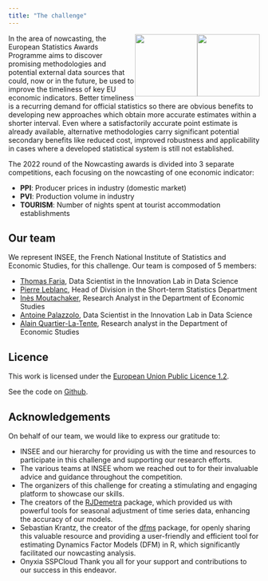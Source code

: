 ```yaml
---
title: "The challenge"
---
```


![](images/logo-INSEE){style="float: right;" fig-align="right" width="125"}
![](images/logo-ESA){style="float: right;" fig-align="right" width="125"} 

In the area of nowcasting, the European Statistics Awards Programme aims to discover promising methodologies and potential external data sources that could, now or in the future, be used to improve the timeliness of key EU economic indicators.
Better timeliness is a recurring demand for official statistics so there are obvious benefits to developing new approaches which obtain more accurate estimates within a shorter interval.
Even where a satisfactorily accurate point estimate is already available, alternative methodologies carry significant potential secondary benefits like reduced cost, improved robustness and applicability in cases where a developed statistical system is still not established.

The 2022 round of the Nowcasting awards is divided into 3 separate competitions, each focusing on the nowcasting of one economic indicator:

- **PPI**: Producer prices in industry (domestic market)
- **PVI**: Production volume in industry
- **TOURISM**: Number of nights spent at tourist accommodation establishments

## Our team {.unnumbered}

We represent INSEE, the French National Institute of Statistics and Economic Studies, for this challenge.
Our team is composed of 5 members:

- [Thomas Faria](https://www.linkedin.com/in/thomas-faria-606238150/), Data Scientist in the Innovation Lab in Data Science
- [Pierre Leblanc](https://www.linkedin.com/in/pierre-leblanc-7a91a931/), Head of Division in the Short-term Statistics Department
- [Inès Moutachaker](https://github.com/imoutachaker), Research Analyst in the Department of Economic Studies
- [Antoine Palazzolo](https://www.linkedin.com/in/antoine-palazzolo/), Data Scientist in the Innovation Lab in Data Science
- [Alain Quartier-La-Tente](https://www.linkedin.com/in/alainqlt/), Research analyst in the Department of Economic Studies

## Licence {.unnumbered}

This work is licensed under the [European Union Public Licence 1.2](https://joinup.ec.europa.eu/collection/eupl/eupl-text-eupl-12).

See the code on [Github](https://github.com/InseeFrLab/ESA-Nowcasting-2023/).

## Acknowledgements {.unnumbered}

On behalf of our team, we would like to express our gratitude to:

- INSEE and our hierarchy for providing us with the time and resources to participate in this challenge and supporting our research efforts.
- The various teams at INSEE whom we reached out to for their invaluable advice and guidance throughout the competition.
- The organizers of this challenge for creating a stimulating and engaging platform to showcase our skills.
- The creators of the [RJDemetra](https://github.com/jdemetra/rjdemetra) package, which provided us with powerful tools for seasonal adjustment of time series data, enhancing the accuracy of our models.
- Sebastian Krantz, the creator of the [dfms](https://github.com/SebKrantz/dfms) package, for openly sharing this valuable resource and providing a user-friendly and efficient tool for estimating Dynamics Factor Models (DFM) in R, which significantly facilitated our nowcasting analysis.
- Onyxia SSPCloud
Thank you all for your support and contributions to our success in this endeavor.
